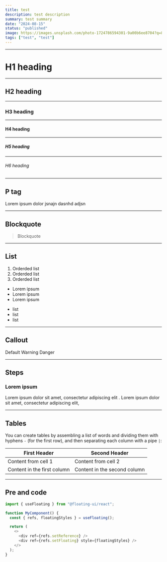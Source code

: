 ```yaml
---
title: test
description: test description
summary: test summary
date: "2024-08-15"
status: "published"
image: https://images.unsplash.com/photo-1724786594301-9a00b6ee8704?q=80&w=2095&auto=format&fit=crop&ixlib=rb-4.0.3&ixid=M3wxMjA3fDB8MHxwaG90by1wYWdlfHx8fGVufDB8fHx8fA%3D%3D
tags: ["test", "test"]
---
```


---

# H1 heading

---

## H2 heading

---

### H3 heading

---

#### H4 heading

---

##### H5 heading

---

###### H6 heading

---

## P tag

Lorem ipsum dolor jsnajn dasnhd adjsn

---

## Blockquote

> Blockquote

---

## List

1. Orderded list
2. Orderded list
3. Orderded list

- Lorem ipsum
- Lorem ipsum
- Lorem ipsum

* list
* list
* list

---

## Callout

<Callout>Default</Callout>
<Callout type="warning">Warning</Callout>
<Callout type="danger">Danger</Callout>

---

## Steps

### Lorem ipsum

<Steps>

<Step className="text-sm font-medium">
  Lorem ipsum dolor sit amet, consectetur adipiscing elit .
</Step>

<Step className="text-sm font-medium">
  Lorem ipsum dolor sit amet, consectetur adipiscing elit,
</Step>

</Steps>

---

## Tables

You can create tables by assembling a list of words and dividing them with hyphens `-` (for the first row), and then separating each column with a pipe `|`:

| First Header                | Second Header                |
| --------------------------- | ---------------------------- |
| Content from cell 1         | Content from cell 2          |
| Content in the first column | Content in the second column |

---

## Pre and code

```js
import { useFloating } from "@floating-ui/react";

function MyComponent() {
  const { refs, floatingStyles } = useFloating();

  return (
    <>
      <div ref={refs.setReference} />
      <div ref={refs.setFloating} style={floatingStyles} />
    </>
  );
}
```
